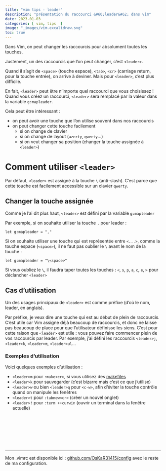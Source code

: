 ```yaml
---
title: "vim tips - leader"
description: "présentation du raccourci &#60;leader&#62; dans vim"
date: 2023-01-03
categories: [ vim, tips  ]
image: "_images/vim.excalidraw.svg"
toc: true
---
```


Dans Vim, on peut changer les raccourcis pour absolument toutes les touches.

Justement, un des raccourcis que l'on peut changer, c'est `<leader>`.

Quand il s'agit de `<space>` (touche espace), `<tab>`, `<cr>` (carriage return, pour la touche entrée), on arrive à deviner.
Mais pour `<leader>`, c'est plus difficile.

En fait, `<leader>` peut être n'importe quel raccourci que vous choisissez !
Quand vous créez un raccourci, `<leader>` sera remplacé par la valeur dans la variable `g:mapleader`.

Cela peut être intéressant :

 - on peut avoir une touche que l'on utilise souvent dans nos raccourcis
 - on peut changer cette touche facilement
     - si on change de clavier
     - si on change de layout (`azerty`, `qwerty`...)
     - si on veut changer sa position (changer la touche assignée à `<leader>`)

# Comment utiliser `<leader>`

Par défaut, `<leader>` est assigné à la touche `\` (anti-slash). C'est parce que cette touche est facilement accessible sur un clavier `qwerty`.

## Changer la touche assignée

Comme je l'ai dit plus haut, `<leader>` est défini par la variable `g:mapleader`

Par exemple, si on souhaite utiliser la touche `,` pour leader :

```vimscript
let g:mapleader = ","
```

Si on souhaite utiliser une touche qui est représentée entre `<...>`, comme la touche espace (`<space>`), il ne faut pas oublier le `\` avant le nom de la touche :

```vim
let g:mapleader = "\<space>"
```

Si vous oubliez le `\`, il faudra taper toutes les touches : `<`, `s`, `p`, `a`, `c`, `e`, `>` pour déclancher `<leader>`


## Cas d'utilisation

Un des usages principaux de `<leader>` est comme préfixe (d'où le nom, leader, en anglais).

Par préfixe, je veux dire une touche qui est au début de plein de raccourcis. C'est utile car Vim assigne déjà beaucoup de raccourcis, et donc ne laisse pas beaucoup de place pour que l'utilisateur définisse les siens.
C'est pour cette raison que `<leader>` est utile : vous pouvez faire commencer plein de vos raccourcis par leader. Par exemple, j'ai défini les raccourcis `<leader>j`, `<leader>k`, `<leader>m`, `<leader>ul`...


### Exemples d'utilisation

Voici quelques exemples d'utilisation :

 - `<leader>m` pour `:make<cr>`, si vous utilisez des [makefiles](https://shiftcode.fr/comprendre-les-makefiles/ "https://shiftcode.fr/comprendre-les-makefiles/")
 - `<leader>k` pour sauvegarder (c'est bizarre mais c'est ce que j'utilise)
 - `<leader>w` ou bien `<leader>q` pour `<c-w>`, afin d'éviter la touche contrôle quand on manipule les fenêtres
 - `<leader>t` pour `:tabnew<cr>` (créer un nouvel onglet)
 - `<leader>!` pour `:term ++curwin` (ouvrir un terminal dans la fenêtre actuelle)

<br/> <br/> <br/>
<br/> <br/> <br/>

---

Mon .vimrc est disponible ici : [github.com/OsKaR31415/config](https://github.com/OsKaR31415/config/blob/master/.vimrc) avec le reste de ma configuration.


